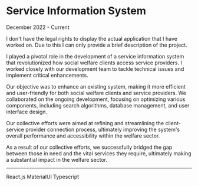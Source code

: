
<BackButton />

# Service Information System

<p className="text-sm text-muted-foreground">December 2022 - Current</p>

<div className="rounded-md border border-l-4 border-l-orange-400 p-4 font-semibold">
  I don't have the legal rights to display the actual application that I have
  worked on. Due to this I can only provide a brief description of the project.
</div>

I played a pivotal role in the development of a service information system that revolutionized how social welfare clients access service providers. I worked closely with our development team to tackle technical issues and implement critical enhancements.

Our objective was to enhance an existing system, making it more efficient and user-friendly for both social welfare clients and service providers. We collaborated on the ongoing development, focusing on optimizing various components, including search algorithms, database management, and user interface design.

Our collective efforts were aimed at refining and streamlining the client-service provider connection process, ultimately improving the system's overall performance and accessibility within the welfare sector.

As a result of our collective efforts, we successfully bridged the gap between those in need and the vital services they require, ultimately making a substantial impact in the welfare sector.

---

<Badge variant="outline">React.js</Badge>
<Badge variant="outline">MaterialUI</Badge>
<Badge variant="outline">Typescript</Badge>
